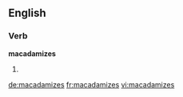 ==English==

===Verb===
'''macadamizes'''

# {{third-person singular of|macadamize}}

[[de:macadamizes]]
[[fr:macadamizes]]
[[vi:macadamizes]]